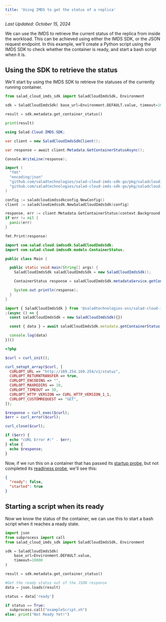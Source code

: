 ```yaml
---
title: 'Using IMDS to get the status of a replica'
---
```


_Last Updated: October 15, 2024_

We can use the IMDS to retrieve the current status of the replica from inside the workload. This can be achieved using
either the IMDS SDK, or the JSON request endpoint. In this example, we'll create a Python script using the IMDS SDK to
check whether the container is ready, and start a bash script when it is.

## Using the SDK to retrieve the status

We'll start by using the IMDS SDK to retrieve the statuses of the currently running container.

<CodeGroup>

```python
from salad_cloud_imds_sdk import SaladCloudImdsSdk, Environment

sdk = SaladCloudImdsSdk( base_url=Environment.DEFAULT.value, timeout=10000 )

result = sdk.metadata.get_container_status()

print(result)

```

```c#
using Salad.Cloud.IMDS.SDK;

var client = new SaladCloudImdsSdkClient();

var response = await client.Metadata.GetContainerStatusAsync();

Console.WriteLine(response);

```

```go
import (
  "fmt"
  "encoding/json"
  "github.com/saladtechnologies/salad-cloud-imds-sdk-go/pkg/saladcloudimdssdkconfig"
  "github.com/saladtechnologies/salad-cloud-imds-sdk-go/pkg/saladcloudimdssdk"
)

config := saladcloudimdssdkconfig.NewConfig()
client := saladcloudimdssdk.NewSaladCloudImdsSdk(config)

response, err := client.Metadata.GetContainerStatus(context.Background())
if err != nil {
  panic(err)
}

fmt.Print(response)
```

```java
import com.salad.cloud.imdssdk.SaladCloudImdsSdk;
import com.salad.cloud.imdssdk.models.ContainerStatus;

public class Main {

  public static void main(String[] args) {
    SaladCloudImdsSdk saladCloudImdsSdk = new SaladCloudImdsSdk();

    ContainerStatus response = saladCloudImdsSdk.metadataService.getContainerStatus();

    System.out.println(response);
  }
}
```

```typescript
import { SaladCloudImdsSdk } from '@saladtechnologies-oss/salad-cloud-imds-sdk'
;(async () => {
  const saladCloudImdsSdk = new SaladCloudImdsSdk({})

  const { data } = await saladCloudImdsSdk.metadata.getContainerStatus()

  console.log(data)
})()
```

```php
<?php

$curl = curl_init();

curl_setopt_array($curl, [
  CURLOPT_URL => "http://169.254.169.254/v1/status",
  CURLOPT_RETURNTRANSFER => true,
  CURLOPT_ENCODING => "",
  CURLOPT_MAXREDIRS => 10,
  CURLOPT_TIMEOUT => 30,
  CURLOPT_HTTP_VERSION => CURL_HTTP_VERSION_1_1,
  CURLOPT_CUSTOMREQUEST => "GET",
]);

$response = curl_exec($curl);
$err = curl_error($curl);

curl_close($curl);

if ($err) {
  echo "cURL Error #:" . $err;
} else {
  echo $response;
}
```

</CodeGroup>

Now, if we run this on a container that has passed its
[startup probe](/container-engine/explanation/infrastructure-platform/startup-probes), but not completed its
[readiness probe](/container-engine/explanation/infrastructure-platform/readiness-probes), we'll see this:

```json
{
  "ready": false,
  "started": true
}
```

## Starting a script when its ready

Now we know the status of the container, we can use this to start a bash script when it reaches a ready state.

```python
import json
from subprocess import call
from salad_cloud_imds_sdk import SaladCloudImdsSdk, Environment

sdk = SaladCloudImdsSdk(
    base_url=Environment.DEFAULT.value,
    timeout=10000
)

result = sdk.metadata.get_container_status()

#Get the ready status out of the JSON response
data = json.loads(result)

status = data['ready']

if status == True:
  subprocess.call("exampleScript.sh")
else: print("Not Ready Yet!")
```
